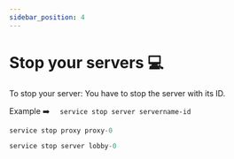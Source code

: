 ```yaml
---
sidebar_position: 4
---
```

# Stop your servers 💻

To stop your server: You have to stop the server with its ID.

Example ➡️  ``  service stop server servername-id`` 


<Tabs>

  <TabItem value="proxy" label="DreamNetwork.jar - Example Proxy" default>

```jsx title=/root/DNLauncher.jar
service stop proxy proxy-0
```

  </TabItem>
  <TabItem value="server" label="DreamNetwork.jar - Example Server">

```jsx title=/root/DNLauncher.jar
service stop server lobby-0
```

  </TabItem>
</Tabs>



